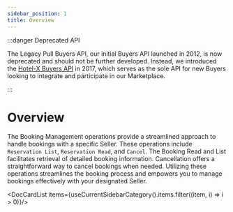 ```yaml
---
sidebar_position: 1
title: Overview
---
```


:::danger Deprecated API

The Legacy Pull Buyers API, our initial Buyers API launched in 2012, is now deprecated and should not be further developed. Instead, we introduced the [Hotel-X Buyers API](/docs/apis/for-buyers/hotel-x-pull-buyers-api/quickstart) in 2017, which serves as the sole API for new Buyers looking to integrate and participate in our Marketplace.

:::

# Overview

The Booking Management operations provide a streamlined approach to handle bookings with a specific Seller. These operations include `Reservation List`, `Reservation Read`, and `Cancel`. The Booking Read and List facilitates retrieval of detailed booking information. Cancellation offers a straightforward way to cancel bookings when needed. Utilizing these operations streamlines the booking process and empowers you to manage bookings effectively with your designated Seller.


<DocCardList items={useCurrentSidebarCategory().items.filter((item, i) => i > 0)}/>